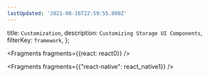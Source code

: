 ```yaml
---
lastUpdated: '2021-08-16T22:59:55.000Z'
---
```

  title: `Customization`,
  description: `Customizing Storage UI Components`,
  filterKey: `framework`,
};


<Fragments fragments={{react: react0}} />


  <Fragments fragments={{"react-native": react_native1}} />
